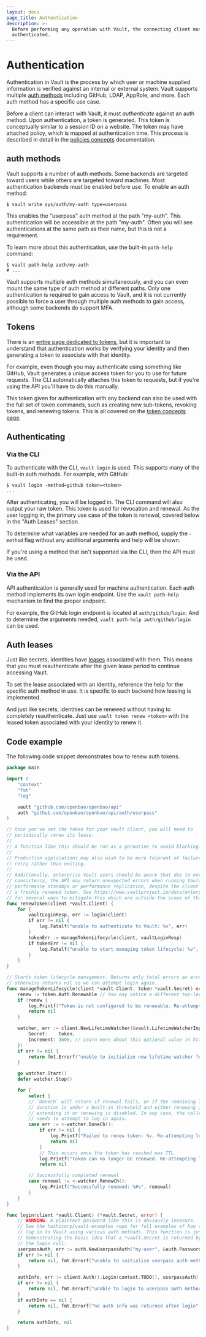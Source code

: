 ```yaml
---
layout: docs
page_title: Authentication
description: >-
  Before performing any operation with Vault, the connecting client must be
  authenticated.
---
```


# Authentication

Authentication in Vault is the process by which user or machine supplied
information is verified against an internal or external system. Vault supports
multiple [auth methods](/vault/docs/auth) including GitHub,
LDAP, AppRole, and more. Each auth method has a specific use case.

Before a client can interact with Vault, it must _authenticate_ against an
auth method. Upon authentication, a token is generated. This token is
conceptually similar to a session ID on a website. The token may have attached
policy, which is mapped at authentication time. This process is described in
detail in the [policies concepts](/vault/docs/concepts/policies) documentation.

## auth methods

Vault supports a number of auth methods. Some backends are targeted
toward users while others are targeted toward machines. Most authentication
backends must be enabled before use. To enable an auth method:

```shell-session
$ vault write sys/auth/my-auth type=userpass
```

This enables the "userpass" auth method at the path "my-auth". This
authentication will be accessible at the path "my-auth". Often you will see
authentications at the same path as their name, but this is not a requirement.

To learn more about this authentication, use the built-in `path-help` command:

```shell-session
$ vault path-help auth/my-auth
# ...
```

Vault supports multiple auth methods simultaneously, and you can even
mount the same type of auth method at different paths. Only one
authentication is required to gain access to Vault, and it is not currently
possible to force a user through multiple auth methods to gain
access, although some backends do support MFA.

## Tokens

There is an [entire page dedicated to tokens](/vault/docs/concepts/tokens),
but it is important to understand that authentication works by verifying
your identity and then generating a token to associate with that identity.

For example, even though you may authenticate using something like GitHub,
Vault generates a unique access token for you to use for future requests.
The CLI automatically attaches this token to requests, but if you're using
the API you'll have to do this manually.

This token given for authentication with any backend can also be used
with the full set of token commands, such as creating new sub-tokens,
revoking tokens, and renewing tokens. This is all covered on the
[token concepts page](/vault/docs/concepts/tokens).

## Authenticating

### Via the CLI

To authenticate with the CLI, `vault login` is used. This supports many
of the built-in auth methods. For example, with GitHub:

```shell-session
$ vault login -method=github token=<token>
...
```

After authenticating, you will be logged in. The CLI command will also
output your raw token. This token is used for revocation and renewal.
As the user logging in, the primary use case of the token is renewal,
covered below in the "Auth Leases" section.

To determine what variables are needed for an auth method,
supply the `-method` flag without any additional arguments and help
will be shown.

If you're using a method that isn't supported via the CLI, then the API
must be used.

### Via the API

API authentication is generally used for machine authentication. Each
auth method implements its own login endpoint. Use the `vault path-help`
mechanism to find the proper endpoint.

For example, the GitHub login endpoint is located at `auth/github/login`.
And to determine the arguments needed, `vault path-help auth/github/login` can
be used.

## Auth leases

Just like secrets, identities have
[leases](/vault/docs/concepts/lease) associated with them. This means that
you must reauthenticate after the given lease period to continue accessing
Vault.

To set the lease associated with an identity, reference the help for
the specific auth method in use. It is specific to each backend
how leasing is implemented.

And just like secrets, identities can be renewed without having to
completely reauthenticate. Just use `vault token renew <token>` with the
leased token associated with your identity to renew it.

## Code example

The following code snippet demonstrates how to renew auth tokens.

<CodeTabs heading="token renewal example">

<CodeBlockConfig lineNumbers>

```go
package main

import (
	"context"
	"fmt"
	"log"

	vault "github.com/openbao/openbao/api"
	auth "github.com/openbao/openbao/api/auth/userpass"
)

// Once you've set the token for your Vault client, you will need to
// periodically renew its lease.
//
// A function like this should be run as a goroutine to avoid blocking.
//
// Production applications may also wish to be more tolerant of failures and
// retry rather than exiting.
//
// Additionally, enterprise Vault users should be aware that due to eventual
// consistency, the API may return unexpected errors when running Vault with
// performance standbys or performance replication, despite the client having
// a freshly renewed token. See https://www.vaultproject.io/docs/enterprise/consistency#vault-1-7-mitigations
// for several ways to mitigate this which are outside the scope of this code sample.
func renewToken(client *vault.Client) {
	for {
		vaultLoginResp, err := login(client)
		if err != nil {
			log.Fatalf("unable to authenticate to Vault: %v", err)
		}
		tokenErr := manageTokenLifecycle(client, vaultLoginResp)
		if tokenErr != nil {
			log.Fatalf("unable to start managing token lifecycle: %v", tokenErr)
		}
	}
}

// Starts token lifecycle management. Returns only fatal errors as errors,
// otherwise returns nil so we can attempt login again.
func manageTokenLifecycle(client *vault.Client, token *vault.Secret) error {
	renew := token.Auth.Renewable // You may notice a different top-level field called Renewable. That one is used for dynamic secrets renewal, not token renewal.
	if !renew {
		log.Printf("Token is not configured to be renewable. Re-attempting login.")
		return nil
	}

	watcher, err := client.NewLifetimeWatcher(&vault.LifetimeWatcherInput{
		Secret:    token,
		Increment: 3600, // Learn more about this optional value in https://www.vaultproject.io/docs/concepts/lease#lease-durations-and-renewal
	})
	if err != nil {
		return fmt.Errorf("unable to initialize new lifetime watcher for renewing auth token: %w", err)
	}

	go watcher.Start()
	defer watcher.Stop()

	for {
		select {
		// `DoneCh` will return if renewal fails, or if the remaining lease
		// duration is under a built-in threshold and either renewing is not
		// extending it or renewing is disabled. In any case, the caller
		// needs to attempt to log in again.
		case err := <-watcher.DoneCh():
			if err != nil {
				log.Printf("Failed to renew token: %v. Re-attempting login.", err)
				return nil
			}
			// This occurs once the token has reached max TTL.
			log.Printf("Token can no longer be renewed. Re-attempting login.")
			return nil

		// Successfully completed renewal
		case renewal := <-watcher.RenewCh():
			log.Printf("Successfully renewed: %#v", renewal)
		}
	}
}

func login(client *vault.Client) (*vault.Secret, error) {
	// WARNING: A plaintext password like this is obviously insecure.
	// See the hashicorp/vault-examples repo for full examples of how to securely
	// log in to Vault using various auth methods. This function is just
	// demonstrating the basic idea that a *vault.Secret is returned by
	// the login call.
	userpassAuth, err := auth.NewUserpassAuth("my-user", &auth.Password{FromString: "my-password"})
	if err != nil {
		return nil, fmt.Errorf("unable to initialize userpass auth method: %w", err)
	}

	authInfo, err := client.Auth().Login(context.TODO(), userpassAuth)
	if err != nil {
		return nil, fmt.Errorf("unable to login to userpass auth method: %w", err)
	}
	if authInfo == nil {
		return nil, fmt.Errorf("no auth info was returned after login")
	}

	return authInfo, nil
}
```

</CodeBlockConfig>

</CodeTabs>
